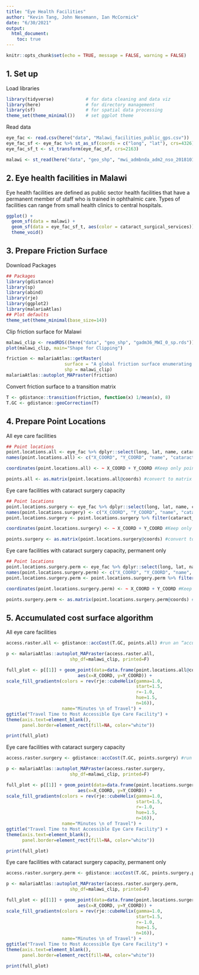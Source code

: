 ```yaml
---
title: "Eye Health Facilities"
author: "Kevin Tang, John Nesemann, Ian McCormick"
date: "6/30/2021"
output: 
  html_document:
    toc: true
---
```


```r
knitr::opts_chunk$set(echo = TRUE, message = FALSE, warning = FALSE)
```
## 1. Set up

Load libraries
```r
library(tidyverse)            # for data cleaning and data viz
library(here)                 # for directory management
library(sf)                   # for spatial data processing
theme_set(theme_minimal())    # set ggplot theme
```

Read data
```r
eye_fac <- read.csv(here("data", "Malawi_facilities_public_gps.csv"))
eye_fac_sf <- eye_fac %>% st_as_sf(coords = c("long", "lat"), crs=4326)
eye_fac_sf_t <- st_transform(eye_fac_sf, crs=2163)

malawi <- st_read(here("data", "geo_shp", "mwi_admbnda_adm2_nso_20181016.shp"))
```

## 2. Eye health facilities in Malawi

Eye health facilities are defined as public sector health facilities that have a permanent member of staff who is trained in ophthalmic care. Types of facilities can range from small health clinics to central hospitals. 
```r
ggplot() +
  geom_sf(data = malawi) +
  geom_sf(data = eye_fac_sf_t, aes(color = cataract_surgical_services)) +
  theme_void() 
```

## 3. Prepare Friction Surface

Download Packages
```r
## Packages
library(gdistance)
library(sp)
library(abind)
library(rje)
library(ggplot2)
library(malariaAtlas)
## Plot defaults
theme_set(theme_minimal(base_size=14))
```

Clip friction surface for Malawi
```r
malawi_clip <- readRDS((here("data", "geo_shp", "gadm36_MWI_0_sp.rds")))
plot(malawi_clip, main="Shape for Clipping")

friction <- malariaAtlas::getRaster(
                      surface = "A global friction surface enumerating land-based travel speed for a nominal year 2015",
                      shp = malawi_clip)
malariaAtlas::autoplot_MAPraster(friction)
```

Convert friction surface to a transition matrix
```r
T <- gdistance::transition(friction, function(x) 1/mean(x), 8) 
T.GC <- gdistance::geoCorrection(T)   
```

## 4. Prepare Point Locations

All eye care facilities
```r
## Point locations
point.locations.all <- eye_fac %>% dplyr::select(long, lat, name, cataract_surgical_services)
names(point.locations.all) <- c("X_COORD", "Y_COORD", "name", "cataract_surgical_services")

coordinates(point.locations.all) <- ~ X_COORD + Y_COORD #Keep only point coordinates within the shapefile bounds

points.all <- as.matrix(point.locations.all@coords) #convert to matrix of lat-longs for accessibility algorithm
```

Eye care facilities with cataract surgery capacity
```r
## Point locations
point.locations.surgery <- eye_fac %>% dplyr::select(long, lat, name, cataract_surgical_services)
names(point.locations.surgery) <- c("X_COORD", "Y_COORD", "name", "cataract_surgical_services")
point.locations.surgery <- point.locations.surgery %>% filter(cataract_surgical_services!="None")

coordinates(point.locations.surgery) <- ~ X_COORD + Y_COORD #Keep only point coordinates within the shapefile bounds

points.surgery <- as.matrix(point.locations.surgery@coords) #convert to matrix of lat-longs for accessibility algorithm
```

Eye care facilities with cataract surgery capacity, permanent only
```r
## Point locations
point.locations.surgery.perm <- eye_fac %>% dplyr::select(long, lat, name, cataract_surgical_services)
names(point.locations.surgery.perm) <- c("X_COORD", "Y_COORD", "name", "cataract_surgical_services")
point.locations.surgery.perm <- point.locations.surgery.perm %>% filter(cataract_surgical_services=="Permanent")

coordinates(point.locations.surgery.perm) <- ~ X_COORD + Y_COORD #Keep only point coordinates within the shapefile bounds

points.surgery.perm <- as.matrix(point.locations.surgery.perm@coords) #convert to matrix of lat-longs for accessibility algorithm
```

## 5. Accumulated cost surface algorithm

All eye care facilities
```r
access.raster.all <- gdistance::accCost(T.GC, points.all) #run an “accumulated cost surface” algorithm to calculate travel time to closest facility

p <- malariaAtlas::autoplot_MAPraster(access.raster.all, 
                        shp_df=malawi_clip, printed=F)

full_plot <- p[[1]] + geom_point(data=data.frame(point.locations.all@coords), 
                           aes(x=X_COORD, y=Y_COORD)) +
scale_fill_gradientn(colors = rev(rje::cubeHelix(gamma=1.0, 
                                                 start=1.5, 
                                                 r=-1.0, 
                                                 hue=1.5, 
                                                 n=16)), 
                     name="Minutes \n of Travel") + 
ggtitle("Travel Time to Most Accessible Eye Care Facility") +
theme(axis.text=element_blank(),
      panel.border=element_rect(fill=NA, color="white"))

print(full_plot)
```

Eye care facilities with cataract surgery capacity
```r
access.raster.surgery <- gdistance::accCost(T.GC, points.surgery) #run an “accumulated cost surface” algorithm to calculate travel time to closest facility

p <- malariaAtlas::autoplot_MAPraster(access.raster.surgery, 
                        shp_df=malawi_clip, printed=F)

full_plot <- p[[1]] + geom_point(data=data.frame(point.locations.surgery@coords), 
                           aes(x=X_COORD, y=Y_COORD)) +
scale_fill_gradientn(colors = rev(rje::cubeHelix(gamma=1.0, 
                                                 start=1.5, 
                                                 r=-1.0, 
                                                 hue=1.5, 
                                                 n=16)), 
                     name="Minutes \n of Travel") + 
ggtitle("Travel Time to Most Accessible Eye Care Facility") +
theme(axis.text=element_blank(),
      panel.border=element_rect(fill=NA, color="white"))

print(full_plot)
```

Eye care facilities with cataract surgery capacity, permanent only
```r
access.raster.surgery.perm <- gdistance::accCost(T.GC, points.surgery.perm) #run an “accumulated cost surface” algorithm to calculate travel time to closest facility

p <- malariaAtlas::autoplot_MAPraster(access.raster.surgery.perm, 
                        shp_df=malawi_clip, printed=F)

full_plot <- p[[1]] + geom_point(data=data.frame(point.locations.surgery.perm@coords), 
                           aes(x=X_COORD, y=Y_COORD)) +
scale_fill_gradientn(colors = rev(rje::cubeHelix(gamma=1.0, 
                                                 start=1.5, 
                                                 r=-1.0, 
                                                 hue=1.5, 
                                                 n=16)), 
                     name="Minutes \n of Travel") + 
ggtitle("Travel Time to Most Accessible Eye Care Facility") +
theme(axis.text=element_blank(),
      panel.border=element_rect(fill=NA, color="white"))

print(full_plot)
```